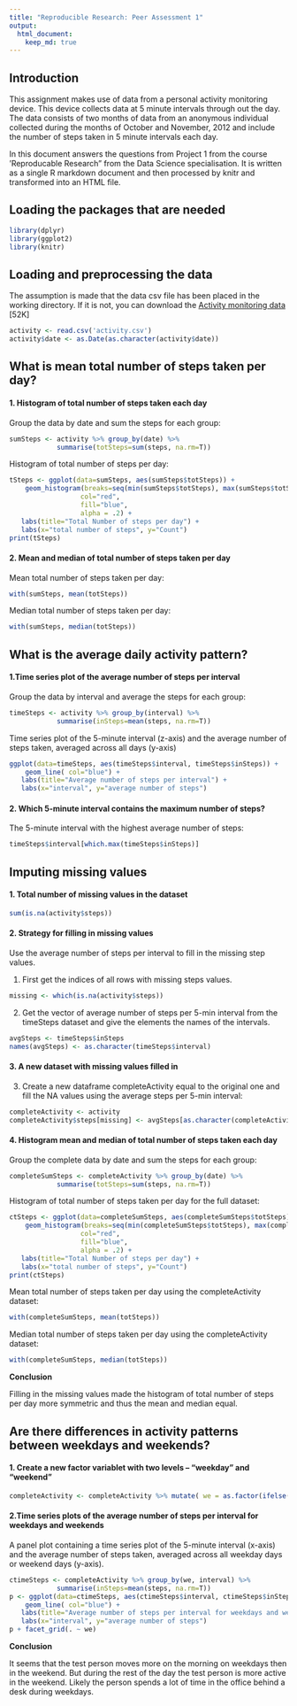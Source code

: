 ```yaml
---
title: "Reproducible Research: Peer Assessment 1"
output: 
  html_document:
    keep_md: true
---
```

## Introduction

This assignment makes use of data from a personal activity monitoring
device. This device collects data at 5 minute intervals through out the
day. The data consists of two months of data from an anonymous
individual collected during the months of October and November, 2012
and include the number of steps taken in 5 minute intervals each day.

In this document answers the questions from Project 1 from the course 'Reproducable Research" from the Data Science specialisation.
It is written as a single R markdown document and then processed by knitr and transformed into an HTML file.

## Loading the packages that are needed

```r
library(dplyr)
library(ggplot2)
library(knitr)
```

## Loading and preprocessing the data

The assumption is made that the data csv file has been placed in the working directory.
If it is not, you can download the 
[Activity monitoring data](https://d396qusza40orc.cloudfront.net/repdata%2Fdata%2Factivity.zip) [52K]

```r
activity <- read.csv('activity.csv')
activity$date <- as.Date(as.character(activity$date))
```

## What is mean total number of steps taken per day?

#### 1. Histogram of total number of steps taken each day

Group the data by date and sum the steps for each group:
```r
sumSteps <- activity %>% group_by(date) %>% 
            summarise(totSteps=sum(steps, na.rm=T))
```
Histogram of total number of steps per day:           
```r
tSteps <- ggplot(data=sumSteps, aes(sumSteps$totSteps)) +
    geom_histogram(breaks=seq(min(sumSteps$totSteps), max(sumSteps$totSteps), by = 1000), 
                  col="red", 
                  fill="blue", 
                  alpha = .2) + 
   labs(title="Total Number of steps per day") +
   labs(x="total number of steps", y="Count") 
print(tSteps)
```

#### 2. Mean and median of total number of steps taken per day

Mean total number of steps taken per day:
```r
with(sumSteps, mean(totSteps))
```

Median total number of steps taken per day:
```r
with(sumSteps, median(totSteps))
```
 
## What is the average daily activity pattern?

#### 1.Time series plot of the average number of steps per interval 

Group the data by interval and average the steps for each group:
```r
timeSteps <- activity %>% group_by(interval) %>% 
            summarise(inSteps=mean(steps, na.rm=T))
```
            
Time series plot of the 5-minute interval (z-axis) and the average number of steps taken, averaged across all days (y-axis)          
```r
ggplot(data=timeSteps, aes(timeSteps$interval, timeSteps$inSteps)) +
    geom_line( col="blue") + 
   labs(title="Average number of steps per interval") +
   labs(x="interval", y="average number of steps") 
```
   
#### 2. Which 5-minute interval contains the maximum number of steps?

The 5-minute interval with the highest average number of steps:
```r
timeSteps$interval[which.max(timeSteps$inSteps)]
```

## Imputing missing values

#### 1. Total number of missing values in the dataset

```r
sum(is.na(activity$steps))
```
#### 2. Strategy for filling in missing values

Use the average number of steps per interval to fill in the missing step values.

1. First get the indices of all rows with missing steps values.
```r
missing <- which(is.na(activity$steps))
```
2. Get the vector of average number of steps per 5-min interval from the timeSteps dataset and give the elements the names of the intervals.
```r
avgSteps <- timeSteps$inSteps
names(avgSteps) <- as.character(timeSteps$interval)
```

#### 3. A new dataset with missing values filled in

3. Create a new dataframe completeActivity equal to the original one and fill the NA values using the average steps per 5-min interval:
```r
completeActivity <- activity
completeActivity$steps[missing] <- avgSteps[as.character(completeActivity$interval[missing])]
```

#### 4. Histogram mean and median of total number of steps taken each day

Group the complete data by date and sum the steps for each group:
```r
completeSumSteps <- completeActivity %>% group_by(date) %>% 
            summarise(totSteps=sum(steps, na.rm=T))
```
Histogram of total number of steps taken per day for the full dataset:           
```r
ctSteps <- ggplot(data=completeSumSteps, aes(completeSumSteps$totSteps)) +
    geom_histogram(breaks=seq(min(completeSumSteps$totSteps), max(completeSumSteps$totSteps), by = 1000), 
                  col="red", 
                  fill="blue", 
                  alpha = .2) + 
   labs(title="Total Number of steps per day") +
   labs(x="total number of steps", y="Count") 
print(ctSteps)
```

Mean total number of steps taken per day using the completeActivity dataset:
```r
with(completeSumSteps, mean(totSteps))
```

Median total number of steps taken per day using the completeActivity dataset:
```r
with(completeSumSteps, median(totSteps))
```

**Conclusion**

Filling in the missing values made the histogram of total number of steps per day more symmetric and thus the mean and median equal.

## Are there differences in activity patterns between weekdays and weekends?

#### 1. Create a new factor variablet with two levels -- "weekday" and "weekend"

```r
completeActivity <- completeActivity %>% mutate( we = as.factor(ifelse(weekdays(date) %in% c("Saturday", "Sunday"), "weekend", "weekday")))
```

#### 2.Time series plots of the average number of steps per interval for weekdays and weekends

A panel plot containing a time series plot of the 5-minute interval (x-axis) and the average number of steps taken, averaged across all weekday days or weekend days (y-axis). 
```r
ctimeSteps <- completeActivity %>% group_by(we, interval) %>% 
            summarise(inSteps=mean(steps, na.rm=T))
p <- ggplot(data=ctimeSteps, aes(ctimeSteps$interval, ctimeSteps$inSteps)) +
    geom_line( col="blue") + 
   labs(title="Average number of steps per interval for weekdays and weekend days") +
   labs(x="interval", y="average number of steps") 
p + facet_grid(. ~ we)
```

**Conclusion**

It seems that the test person moves more on the morning on weekdays then in the weekend. But during the rest of the day the test person is more active in the weekend. Likely the person spends a lot of time in the office behind a desk during weekdays.

